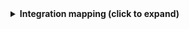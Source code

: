 <details>
<summary><b>Integration mapping (click to expand)</b></summary>
```yaml showLineNumbers
resources:
  - kind: file
    selector:
      query: 'true'
      files:
        path: teams_file.yml
        repos:
          # Replace with your repository's path_with_namespace (e.g., "group/project" or "group/subgroup/project")
          - getport-labs/my-project
    port:
      entity:
        mappings:
          # Note that when parsing a YAML file, you should specify the index of the parsed document event when there is only one document.
          #highlight-start
          identifier: .file.content.[0].identifier
          title: .file.content.[0].title
          blueprint: .file.content.[0].blueprint
          properties:
            slack_channel_name: .file.content.[0].properties.slack_channel_name
            description: .file.content.[0].properties.description
            #highlight-end
```
</details>